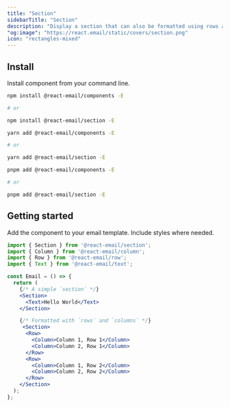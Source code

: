 ```yaml
---
title: "Section"
sidebarTitle: "Section"
description: "Display a section that can also be formatted using rows and columns."
"og:image": "https://react.email/static/covers/section.png"
icon: "rectangles-mixed"
---
```


## Install

Install component from your command line.

<CodeGroup>

```sh npm
npm install @react-email/components -E

# or

npm install @react-email/section -E
```

```sh yarn
yarn add @react-email/components -E

# or

yarn add @react-email/section -E
```

```sh pnpm
pnpm add @react-email/components -E

# or

pnpm add @react-email/section -E
```

</CodeGroup>

## Getting started

Add the component to your email template. Include styles where needed.

```jsx
import { Section } from '@react-email/section';
import { Column } from '@react-email/column';
import { Row } from '@react-email/row';
import { Text } from '@react-email/text';

const Email = () => {
  return (
    {/* A simple `section` */}
    <Section>
      <Text>Hello World</Text>
    </Section>

    {/* Formatted with `rows` and `columns` */}
     <Section>
      <Row>
        <Column>Column 1, Row 1</Column>
        <Column>Column 2, Row 1</Column>
      </Row>
      <Row>
        <Column>Column 1, Row 2</Column>
        <Column>Column 2, Row 2</Column>
      </Row>
    </Section>
  );
};
```

<Snippet file="support.mdx" />
